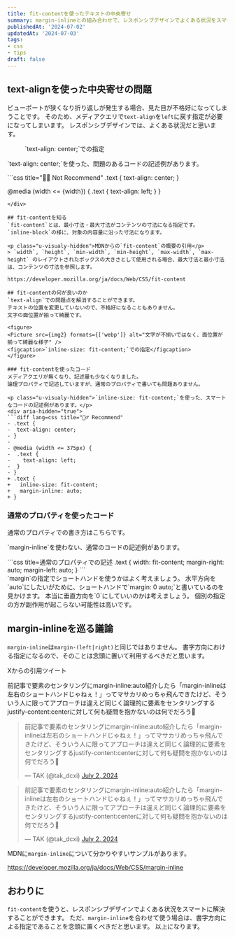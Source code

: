 ```yaml
---
title: fit-contentを使ったテキストの中央寄せ
summary: margin-inlineとの組み合わせで、レスポンシブデザインでよくある状況をスマートに解決します。
publishedAt: '2024-07-02'
updatedAt: '2024-07-03'
tags:
- css
- tips
draft: false
---
```




## text-alignを使った中央寄せの問題
ビューポートが狭くなり折り返しが発生する場合、見た目が不格好になってしまうことです。
そのため、メディアクエリで`text-align`を`left`に戻す指定が必要になってしまいます。
レスポンシブデザインでは、よくある状況だと思います。

<figure>
<Picture src={img1} formats={['webp']} alt="文字の折り返しが発生して中央寄せだと不格好な様子" />
<figcaption>`text-align: center;`での指定</figcaption>
</figure>

<p class="u-visualy-hidden">`text-align: center;`を使った、問題のあるコードの記述例があります。</p>
<div aria-hidden="true">
```css title="🙅‍♂️ Not Recommend"
.text {
  text-align: center;
}

@media (width <= {width}) {
  .text {
    text-align: left;
  }
}
```
</div>

## fit-contentを知る
`fit-content`とは、最小寸法・最大寸法がコンテンツの寸法になる指定です。
`inline-block`の様に、対象の内容量に沿った寸法になります。

<p class="u-visualy-hidden">MDNからの`fit-content`の概要の引用</p>
> `width`, `height`, `min-width`, `min-height`, `max-width`, `max-height` のレイアウトされたボックスの大きさとして使用される場合、最大寸法と最小寸法は、コンテンツの寸法を参照します。

https://developer.mozilla.org/ja/docs/Web/CSS/fit-content

## fit-contentの何が良いのか
`text-align`での問題点を解消することができます。
テキストの位置を変更していないので、不格好になることもありません。
文字の面位置が揃って綺麗です。

<figure>
<Picture src={img2} formats={['webp']} alt="文字が不揃いではなく、面位置が揃って綺麗な様子" />
<figcaption>`inline-size: fit-content;`での指定</figcaption>
</figure>

### fit-contentを使ったコード
メディアクエリが無くなり、記述量も少なくなりました。
論理プロパティで記述していますが、通常のプロパティで書いても問題ありません。

<p class="u-visualy-hidden">`inline-size: fit-content;`を使った、スマートなコードの記述例があります。</p>
<div aria-hidden="true">
```diff lang=css title="🙆‍♂️ Recommend"
- .text {
-  text-align: center;
- }
-
- @media (width <= 375px) {
-  .text {
-    text-align: left;
-  }
- }
+ .text {
+   inline-size: fit-content;
+   margin-inline: auto;
+ }
```
</div>

### 通常のプロパティを使ったコード
通常のプロパティでの書き方はこちらです。

<p class="u-visualy-hidden">`margin-inline`を使わない、通常のコードの記述例があります。</p>
<div aria-hidden="true">
```css title=通常のプロパティでの記述
.text {
  width: fit-content;
  margin-right: auto;
  margin-left: auto;
}
```
</div>

<div class="single-comment">
<Icon name="comment" size={24} />
`margin`の指定でショートハンドを使うかはよく考えましょう。
水平方向を`auto`にしたいがために、ショートハンドで`margin: 0 auto;`と書いているのを見かけます。
本当に垂直方向を`0`にしていいのかは考えましょう。 個別の指定の方が副作用が起こらない可能性は高いです。
</div>

## margin-inlineを巡る議論
`margin-inline`は`margin-(left|right)`と同じではありません。
書字方向における指定になるので、そのことは念頭に置いて利用するべきだと思います。

<p class="u-visualy-hidden">Xからの引用ツイート</p>
<p class="u-visualy-hidden">前記事で要素のセンタリングにmargin-inline:auto紹介したら「margin-inlineは左右のショートハンドじゃねぇ！」ってマサカリめっちゃ飛んできたけど、そういう人に限ってアプローチは違えど同じく論理的に要素をセンタリングするjustify-content:centerに対して何も疑問を抱かないのは何でだろう🤔</p>

<div class="single-embed" data-theme="dark" aria-hidden="true">
<blockquote class="twitter-tweet" data-theme="dark">
<p lang="ja" dir="ltr">
前記事で要素のセンタリングにmargin-inline:auto紹介したら「margin-inlineは左右のショートハンドじゃねぇ！」ってマサカリめっちゃ飛んできたけど、そういう人に限ってアプローチは違えど同じく論理的に要素をセンタリングするjustify-content:centerに対して何も疑問を抱かないのは何でだろう🤔
</p>
&mdash; TAK (@tak_dcxi)
<a href="https://twitter.com/tak_dcxi/status/1807949938472767517?ref_src=twsrc%5Etfw">July 2, 2024</a>
</blockquote>
</div>

<div class="single-embed" aria-hidden="true">
<blockquote class="twitter-tweet">
<p lang="ja" dir="ltr">
前記事で要素のセンタリングにmargin-inline:auto紹介したら「margin-inlineは左右のショートハンドじゃねぇ！」ってマサカリめっちゃ飛んできたけど、そういう人に限ってアプローチは違えど同じく論理的に要素をセンタリングするjustify-content:centerに対して何も疑問を抱かないのは何でだろう🤔
</p>
&mdash; TAK (@tak_dcxi) <a href="https://twitter.com/tak_dcxi/status/1807949938472767517?ref_src=twsrc%5Etfw">July 2, 2024</a>
</blockquote>
</div>
<script async src="https://platform.twitter.com/widgets.js" charset="utf-8"></script>

MDNに`margin-inline`について分かりやすいサンプルがあります。

https://developer.mozilla.org/ja/docs/Web/CSS/margin-inline

## おわりに
`fit-content`を使うと、レスポンシブデザインでよくある状況をスマートに解決することができます。
ただ、`margin-inline`を合わせて使う場合は、書字方向による指定であることを念頭に置くべきだと思います。
以上になります。

